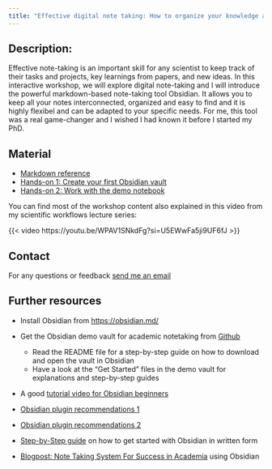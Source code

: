 ```yaml
---
title: "Effective digital note taking: How to organize your knowledge and streamline your workflow"
---
```


## Description:

Effective note-taking is an important skill for any scientist to keep track of their tasks and projects, key learnings from papers, and new ideas. In this interactive workshop, we will explore digital note-taking and I will introduce the powerful markdown-based note-taking tool Obsidian. It allows you to keep all your notes interconnected, organized and easy to find and it is highly flexibel and can be adapted to your specific needs. For me, this tool was a real game-changer and I wished I had known it before I started my PhD. 

## Material

- [Markdown reference](markdown-reference.qmd)
- [Hands-on 1: Create your first Obsidian vault](task1-create-vault.qmd)
- [Hands-on 2: Work with the demo notebook](task2-demo-notebook.qmd)

You can find most of the workshop content also explained in this video from my 
scientific workflows lecture series:

{{< video https://youtu.be/WPAV1SNkdFg?si=U5EWwFa5ji9UF6fJ >}}

## Contact

For any questions or feedback [send me an email](mailto:selina.baldauf@fu-berlin.de)

## Further resources

- Install Obsidian from [https://obsidian.md/](https://obsidian.md/)
- Get the Obsidian demo vault for academic notetaking from [Github](https://github.com/selinaZitrone/notebook_demo)
  - Read the README file for a step-by-step guide on how to download and open the vault in Obsidian
  - Have a look at the "Get Started" files in the demo vault for explanations and step-by-step guides
- A good [tutorial video for Obsidian beginners](https://www.youtube.com/embed/OUrOfIqvGS4)
- [Obsidian plugin recommendations 1](https://www.youtube.com/embed/2zhnb9KwmtA?si=Pf-Z3Y76ghBW0xo7)
- [Obsidian plugin recommendations 2](https://www.youtube.com/embed/cBm95iCcX2E?si=uPCKGg32Q2V1AXvx)

- [Step-by-Step guide](https://elizabethbutlermd.com/obsidian-notes/) on how to get started with Obsidian in written form
- [Blogpost: Note Taking System For Success in Academia](https://ilyashabanov.substack.com/p/note-taking-system-for-success-in) using Obsidian


